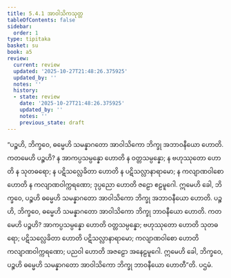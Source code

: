 ```yaml
---
title: 5.4.1 အာဝါသိကသုတ္တ
tableOfContents: false
sidebar:
  order: 1
type: tipitaka
basket: su
book: a5
review:
  current: review
  updated: '2025-10-27T21:48:26.375925'
  updated_by: ''
  notes: ''
  history:
  - state: review
    date: '2025-10-27T21:48:26.375925'
    updated_by: ''
    notes: ''
    previous_state: draft
---
```



<ReviewStatus review={frontmatter.review} showDetails={true} />

<HypothesisAnnotation frontmatter={frontmatter} />

<DynamicBreadcrumb />

<Division number="231" book="a5" e="ch" v="16" p="228">

<Paragraph number="1289" book="a5">
“ပဉ္စဟိ, ဘိက္ခဝေ, ဓမ္မေဟိ သမန္နာဂတော အာဝါသိကော ဘိက္ခု အဘာဝနီယော ဟောတိ. ကတမေဟိ ပဉ္စဟိ? န အာကပ္ပသမ္ပန္နော ဟောတိ န ဝတ္တသမ္ပန္နော; န ဗဟုဿုတော ဟောတိ န သုတဓရော; န ပဋိသလ္လေခိတာ ဟောတိ န ပဋိသလ္လာနာရာမော; န ကလျာဏဝါစော ဟောတိ န ကလျာဏဝါက္ကရဏော; ဒုပ္ပညော ဟောတိ ဇဠော ဧဠမူဂေါ. ဣမေဟိ ခေါ, ဘိက္ခဝေ, ပဉ္စဟိ ဓမ္မေဟိ သမန္နာဂတော အာဝါသိကော ဘိက္ခု အဘာဝနီယော ဟောတိ.
</Paragraph>

<Paragraph number="1290" book="a5">
ပဉ္စဟိ, ဘိက္ခဝေ, ဓမ္မေဟိ သမန္နာဂတော အာဝါသိကော ဘိက္ခု ဘာဝနီယော ဟောတိ. ကတမေဟိ ပဉ္စဟိ? အာကပ္ပသမ္ပန္နော ဟောတိ ဝတ္တသမ္ပန္နော; ဗဟုဿုတော ဟောတိ သုတဓရော; ပဋိသလ္လေခိတာ ဟောတိ ပဋိသလ္လာနာရာမော; ကလျာဏဝါစော ဟောတိ ကလျာဏဝါက္ကရဏော; ပညဝါ ဟောတိ အဇဠော အနေဠမူဂေါ. ဣမေဟိ ခေါ, ဘိက္ခဝေ, ပဉ္စဟိ ဓမ္မေဟိ သမန္နာဂတော အာဝါသိကော ဘိက္ခု ဘာဝနီယော ဟောတီ”တိ.

</Paragraph>
</Division>

<Paragraph number="1291" type="center" book="a5">
ပဌမံ.
</Paragraph>